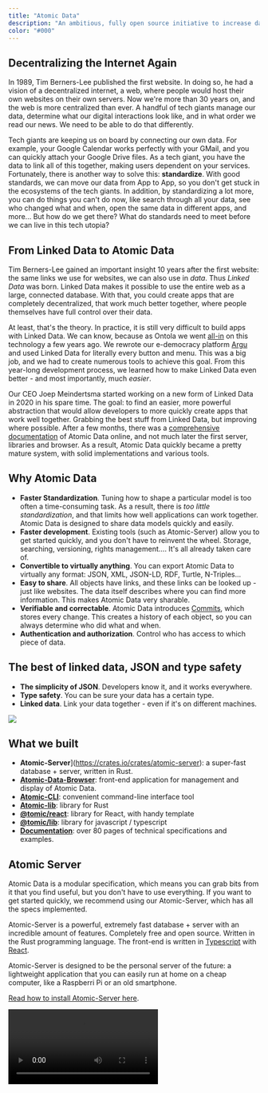 ```yaml
---
title: "Atomic Data"
description: "An ambitious, fully open source initiative to increase data ownership and make apps work better together."
color: "#000"
---
```


## Decentralizing the Internet Again

In 1989, Tim Berners-Lee published the first website.
In doing so, he had a vision of a decentralized internet, a web, where people would host their own websites on their own servers.
Now we're more than 30 years on, and the web is more centralized than ever.
A handful of tech giants manage our data, determine what our digital interactions look like, and in what order we read our news.
We need to be able to do that differently.

Tech giants are keeping us on board by connecting our own data.
For example, your Google Calendar works perfectly with your GMail, and you can quickly attach your Google Drive files.
As a tech giant, you have the data to link all of this together, making users dependent on your services.
Fortunately, there is another way to solve this: **standardize**.
With good standards, we can move our data from App to App, so you don't get stuck in the ecosystems of the tech giants.
In addition, by standardizing a lot more, you can do things you can't do now, like search through all your data, see who changed what and when, open the same data in different apps, and more...
But how do we get there?
What do standards need to meet before we can live in this tech utopia?

## From Linked Data to Atomic Data

Tim Berners-Lee gained an important insight 10 years after the first website: the same links we use for websites, we can also use in _data_.
Thus _Linked Data_ was born.
Linked Data makes it possible to use the entire web as a large, connected database.
With that, you could create apps that are completely decentralized, that work much better together, where people themselves have full control over their data.

At least, that's the theory.
In practice, it is still very difficult to build apps with Linked Data.
We can know, because as Ontola we went [all-in](/blog/full-stack-linked-data) on this technology a few years ago.
We rewrote our e-democracy platform [Argu](https://argu.co) and used Linked Data for literally every button and menu.
This was a big job, and we had to create numerous tools to achieve this goal.
From this year-long development process, we learned how to make Linked Data even better - and most importantly, much _easier_.

Our CEO Joep Meindertsma started working on a new form of Linked Data in 2020 in his spare time.
The goal: to find an easier, more powerful abstraction that would allow developers to more quickly create apps that work well together.
Grabbing the best stuff from Linked Data, but improving where possible.
After a few months, there was a [comprehensive documentation](https://docs.atomicdata.dev/) of Atomic Data online, and not much later the first server, libraries and browser.
As a result, Atomic Data quickly became a pretty mature system, with solid implementations and various tools.

## Why Atomic Data

- **Faster Standardization**. Tuning how to shape a particular model is too often a time-consuming task. As a result, there is _too little standardization_, and that limits how well applications can work together. Atomic Data is designed to share data models quickly and easily.
- **Faster development**. Existing tools (such as Atomic-Server) allow you to get started quickly, and you don't have to reinvent the wheel. Storage, searching, versioning, rights management.... It's all already taken care of.
- **Convertible to virtually anything**. You can export Atomic Data to virtually any format: JSON, XML, JSON-LD, RDF, Turtle, N-Triples...
- **Easy to share**. All objects have links, and these links can be looked up - just like websites. The data itself describes where you can find more information. This makes Atomic Data very sharable.
- **Verifiable and correctable**. Atomic Data introduces [Commits](https://docs.atomicdata.dev/commits/intro.html), which stores every change. This creates a history of each object, so you can always determine who did what and when.
- **Authentication and authorization**. Control who has access to which piece of data.

## The best of linked data, JSON and type safety

- **The simplicity of JSON**. Developers know it, and it works everywhere.
- **Type safety**. You can be sure your data has a certain type.
- **Linked data**. Link your data together - even if it's on different machines.

<img src="/images/cases/atomic_venn.svg" />

## What we built

- **Atomic-Server**](https://crates.io/crates/atomic-server): a super-fast database + server, written in Rust.
- [**Atomic-Data-Browser**](https://github.com/joepio/atomic-data-browser): front-end application for management and display of Atomic Data.
- [**Atomic-CLI**](https://crates.io/crates/atomic-cli): convenient command-line interface tool
- [**Atomic-lib**](https://crates.io/crates/atomic_lib): library for Rust
- [**@tomic/react**](https://www.npmjs.com/package/@tomic/react): library for React, with handy template
- [**@tomic/lib**](https://www.npmjs.com/package/@tomic/lib): library for javascript / typescript
- [**Documentation**](https://docs.atomicdata.dev/): over 80 pages of technical specifications and examples.

## Atomic Server

Atomic Data is a modular specification, which means you can grab bits from it that you find useful, but you don't have to use everything.
If you want to get started quickly, we recommend using our Atomic-Server, which has all the specs implemented.

Atomic-Server is a powerful, extremely fast database + server with an incredible amount of features.
Completely free and open source.
Written in the Rust programming language.
The front-end is written in [Typescript](/en/tech/typescript) with [React](/en/tech/react).

Atomic-Server is designed to be the personal server of the future: a lightweight application that you can easily run at home on a cheap computer, like a Raspberri Pi or an old smartphone.

[Read how to install Atomic-Server here](https://github.com/joepio/atomic-data-rust/).

<video controls src="https://user-images.githubusercontent.com/2183313/139728539-d69b899f-6f9b-44cb-a1b7-bbab68beac0c.mp4"/>
